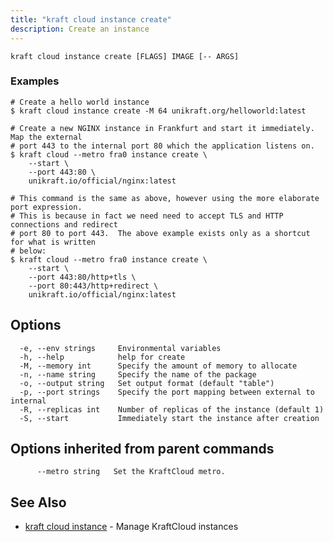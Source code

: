 ```yaml
---
title: "kraft cloud instance create"
description: Create an instance
---
```


```
kraft cloud instance create [FLAGS] IMAGE [-- ARGS]
```

### Examples

```
# Create a hello world instance
$ kraft cloud instance create -M 64 unikraft.org/helloworld:latest

# Create a new NGINX instance in Frankfurt and start it immediately.  Map the external
# port 443 to the internal port 80 which the application listens on.
$ kraft cloud --metro fra0 instance create \
	--start \
	--port 443:80 \
	unikraft.io/official/nginx:latest

# This command is the same as above, however using the more elaborate port expression.
# This is because in fact we need need to accept TLS and HTTP connections and redirect
# port 80 to port 443.  The above example exists only as a shortcut for what is written
# below:
$ kraft cloud --metro fra0 instance create \
	--start \
	--port 443:80/http+tls \
	--port 80:443/http+redirect \
	unikraft.io/official/nginx:latest

```

## Options

```
  -e, --env strings     Environmental variables
  -h, --help            help for create
  -M, --memory int      Specify the amount of memory to allocate
  -n, --name string     Specify the name of the package
  -o, --output string   Set output format (default "table")
  -p, --port strings    Specify the port mapping between external to internal
  -R, --replicas int    Number of replicas of the instance (default 1)
  -S, --start           Immediately start the instance after creation
```

## Options inherited from parent commands

```
      --metro string   Set the KraftCloud metro.
```

## See Also

* [kraft cloud instance](kraft_cloud_instance.md)	 - Manage KraftCloud instances

